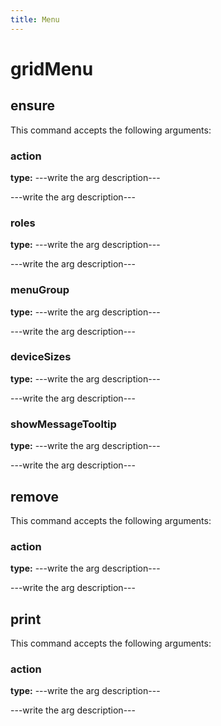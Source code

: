 ```yaml
---
title: Menu
---
```


# gridMenu

## ensure

This command accepts the following arguments:

### action
**type:** ---write the arg description---

---write the arg description---

### roles
**type:** ---write the arg description---

---write the arg description---

### menuGroup
**type:** ---write the arg description---

---write the arg description---

### deviceSizes
**type:** ---write the arg description---

---write the arg description---

### showMessageTooltip
**type:** ---write the arg description---

---write the arg description---


## remove

This command accepts the following arguments:

### action
**type:** ---write the arg description---

---write the arg description---


## print

This command accepts the following arguments:

### action
**type:** ---write the arg description---

---write the arg description---


